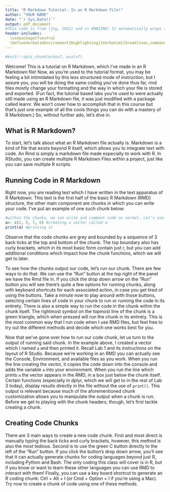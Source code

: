 ```yaml
---
title: "R Markdown Tutorial- In an R Markdown File!"
author: "YOUR NAME"
date: "`r Sys.Date()`"
output: pdf_document
#This code is from (jng, 2021) and is AMAZING! It automatically wraps the text to fit the page
header-includes:
  \usepackage{fvextra}
  \DefineVerbatimEnvironment{Highlighting}{Verbatim}{breaklines,commandchars=\\\{\}}
---
```


```r
#knitr::opts_chunk(echo=T, eval=T)

```
 
Welcome! This is a tutorial on R Markdown, which I've made in an R Markdown file! Now, as you're used to the tutorial format, you may be feeling a bit intimidated by this less structured mode of instruction, but I assure you, you will be doing the same coding you've done thus far, rmd files mostly change your formatting and the way in which your file is stored and exported. (Fun fact, the tutorial based labs you're used to were actually still made using an R Markdown file, it was just modified with a package called learnr. We won't cover how to accomplish that in this course but that's just one example of all the cools things you can do with a mastery of R Markdown.) So, without further ado, let's dive in.
 
## What is R Markdown?

To start, let's talk about what an R Markdown file actually is. Markdown is a kind of file that exists beyond R itself, which allows you to integrate text with code. An Rmd is simply a markdown file made especially to work with R. In RStudio, you can create multiple R Markdown Files within a project, just like you can save multiple R scripts.

## Running Code in R Markdown

Right now, you are reading text which I have written in the text apparatus of R Markdown. This text is the first half of the basic R Markdown (RMD) structure, the other main component are chunks in which you can write your code. I've put an example of one such chunk below:

```r
#within the chunks, we can write and comment code as normal. Let's use a very simple example to demonstrate how running code in the chunks works
a<- c(2, 5, 7, 6) #creating a vector called a
print(a) #printing it
```

Observe that the code chunks are grey and bounded by a sequence of 3 back ticks at the top and bottom of the chunk. The top boundary also has curly brackets, which in its most basic form contain just r, but you can add additional conditions which impact how the chunk functions, which we will get to later. 

To see how the chunks output our code, let's run our chunk. There are few ways to do that. We can use the "Run" button at the top right of the panel we have the Rmd file in. If you click the drop down arrow on the "Run" button you will see there's quite a few options for running chunks, along with keyboard shortcuts for each associated action, in case you get tired of using the buttons. Take a minute now to play around with those buttons, selecting certain lines of code in your chunk to run or running the code in its entirety. There is also a simple way to run the code in the chunk within the chunk itself. The rightmost symbol on the topmost line of the chunk is a green triangle, which when pressed will run the chunk in its entirety. This is the most common way that I run code when I use RMD files, but feel free to try out the different methods and decide which one works best for you. 
  
Now that we've gone over how to run our code chunk, let us turn to the output of running said chunk. In the example above, I created a vector which I named `a` and then printed it. Recall Lab 1 and its instructions on the layout of R Studio. Because we're working in an RMD you can actually see the Console, Environment, and available files as you work. When you run the line creating the vector, it copies the code down into the console and adds the variable `a` into your environment. When you run the line which prints `a` the vector appears in the RMD, in a box just below the chunk itself. Certain functions (especially in dplyr, which we will get to in the rest of Lab 3 today), display results directly in the file without the use of `print()`. This output is relevant because much of the aforementioned chunk customization allows you to manipulate the output when a chunk is run. Before we get to playing with the chunk headers, though, let's first tackle creating a chunk.

## Creating Code Chunks

There are 3 main ways to create a new code chunk. First and most direct is manually typing the back ticks and curly brackets, however, this method is also the most tedious. Second is to use the green C button directly to the left of the "Run" button. If you click the button's drop down arrow, you'll see that it can actually generate chunks for coding languages beyond just R, including Python and Bash. The only coding this class will cover is in R, but if you know or want to learn these other languages you can use RMD to interact with them! Finally, you can use a key board shortcut to generate an R coding chunk: Ctrl + Alt + I (or Cmd + Option + I if you're using a Mac). Try now to create a chunk of code using one of these methods.    
